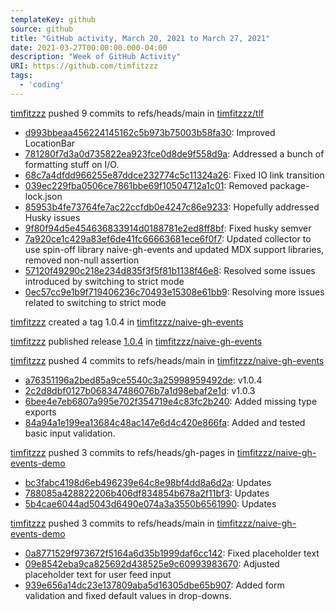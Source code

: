 ---
templateKey: github
source: github
title: "GitHub activity, March 20, 2021 to March 27, 2021"
date: 2021-03-27T00:00:00.000-04:00
description: "Week of GitHub Activity"
URI: https://github.com/timfitzzz
tags: 
  - 'coding'
---

[timfitzzz](https://github.com/timfitzzz) pushed 9 commits to refs/heads/main in [timfitzzz/tlf](https://github.com/timfitzzz/tlf)  
* [d993bbeaa456224145162c5b973b75003b58fa30](https://github.com/timfitzzz/tlf/commits/d993bbeaa456224145162c5b973b75003b58fa30): Improved LocationBar  
* [781280f7d3a0d735822ea923fce0d8de9f558d9a](https://github.com/timfitzzz/tlf/commits/781280f7d3a0d735822ea923fce0d8de9f558d9a): Addressed a bunch of formatting stuff on I/O.  
* [68c7a4dfdd966255e87ddce232774c5c11324a26](https://github.com/timfitzzz/tlf/commits/68c7a4dfdd966255e87ddce232774c5c11324a26): Fixed IO link transition  
* [039ec229fba0506ce7861bbe69f10504712a1c01](https://github.com/timfitzzz/tlf/commits/039ec229fba0506ce7861bbe69f10504712a1c01): Removed package-lock.json  
* [85953b4fe73764fe7ac22ccfdb0e4247c86e9233](https://github.com/timfitzzz/tlf/commits/85953b4fe73764fe7ac22ccfdb0e4247c86e9233): Hopefully addressed Husky issues  
* [9f80f94d5e454636833914d0188781e2ed8ff8bf](https://github.com/timfitzzz/tlf/commits/9f80f94d5e454636833914d0188781e2ed8ff8bf): Fixed husky semver  
* [7a920ce1c429a83ef6de41fc66663681ece6f0f7](https://github.com/timfitzzz/tlf/commits/7a920ce1c429a83ef6de41fc66663681ece6f0f7): Updated collector to use spin-off library naive-gh-events and updated MDX support libraries, removed non-null assertion  
* [57120f49290c218e234d835f3f5f81b1138f46e8](https://github.com/timfitzzz/tlf/commits/57120f49290c218e234d835f3f5f81b1138f46e8): Resolved some issues introduced by switching to strict mode  
* [0ec57cc9e1b9f719406236c70493e15308e61bb9](https://github.com/timfitzzz/tlf/commits/0ec57cc9e1b9f719406236c70493e15308e61bb9): Resolving more issues related to switching to strict mode  

[timfitzzz](https://github.com/timfitzzz) created a tag 1.0.4 in [timfitzzz/naive-gh-events](https://github.com/timfitzzz/naive-gh-events)  

[timfitzzz](https://github.com/timfitzzz) published release [1.0.4](https://github.com/timfitzzz/naive-gh-events/releases/tag/1.0.4) in [timfitzzz/naive-gh-events](https://github.com/timfitzzz/naive-gh-events)  

[timfitzzz](https://github.com/timfitzzz) pushed 4 commits to refs/heads/main in [timfitzzz/naive-gh-events](https://github.com/timfitzzz/naive-gh-events)  
* [a76351196a2bed85a9ce5540c3a25998959492de](https://github.com/timfitzzz/naive-gh-events/commits/a76351196a2bed85a9ce5540c3a25998959492de): v1.0.4  
* [2c2d8dbf0127b068347486076b7a1d98ebaf2e1d](https://github.com/timfitzzz/naive-gh-events/commits/2c2d8dbf0127b068347486076b7a1d98ebaf2e1d): v1.0.3  
* [6bee4e7eb6807a995e702f354719e4c83fc2b240](https://github.com/timfitzzz/naive-gh-events/commits/6bee4e7eb6807a995e702f354719e4c83fc2b240): Added missing type exports  
* [84a94a1e199ea13684c48ac147e6d4c420e866fa](https://github.com/timfitzzz/naive-gh-events/commits/84a94a1e199ea13684c48ac147e6d4c420e866fa): Added and tested basic input validation.  

[timfitzzz](https://github.com/timfitzzz) pushed 3 commits to refs/heads/gh-pages in [timfitzzz/naive-gh-events-demo](https://github.com/timfitzzz/naive-gh-events-demo)  
* [bc3fabc4198d6eb496239e64c8e98bf4dd8a6d2a](https://github.com/timfitzzz/naive-gh-events-demo/commits/bc3fabc4198d6eb496239e64c8e98bf4dd8a6d2a): Updates  
* [788085a428822206b406df834854b678a2f11bf3](https://github.com/timfitzzz/naive-gh-events-demo/commits/788085a428822206b406df834854b678a2f11bf3): Updates  
* [5b4cae6044ad5043d6490e074a3a3550b6561990](https://github.com/timfitzzz/naive-gh-events-demo/commits/5b4cae6044ad5043d6490e074a3a3550b6561990): Updates  

[timfitzzz](https://github.com/timfitzzz) pushed 3 commits to refs/heads/main in [timfitzzz/naive-gh-events-demo](https://github.com/timfitzzz/naive-gh-events-demo)  
* [0a8771529f973672f5164a6d35b1999daf6cc142](https://github.com/timfitzzz/naive-gh-events-demo/commits/0a8771529f973672f5164a6d35b1999daf6cc142): Fixed placeholder text  
* [09e8542eba9ca825692d438525e9c60993983670](https://github.com/timfitzzz/naive-gh-events-demo/commits/09e8542eba9ca825692d438525e9c60993983670): Adjusted placeholder text for user feed input  
* [939e656a14dc23e137809aba5d16305dbe65b907](https://github.com/timfitzzz/naive-gh-events-demo/commits/939e656a14dc23e137809aba5d16305dbe65b907): Added form validation and fixed default values in drop-downs.  

